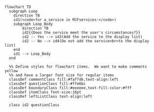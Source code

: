 ```mermaid
flowchart TD
  subgraph Loop
    direction TB
    id1(<code>for a_service in MJFservices:</code>)
    subgraph Loop_Body
        direction TB
        id2{{Does the service meet the user's circumstances?}}
        id2 -- Yes --> id3(Add the service to the display list)
        id2 -- No --> id4(Do not add the service<br>to the display list)
    end
    id1 --> Loop_Body
  end

  %% Define styles for flowchart items.  We want to make comments yellow
  %% and have a larger font size for regular items
  classDef commentClass fill:#faffd6,text-align:left
  classDef questionClass fill:#ffe6bc
  classDef boundaryClass fill:#eeeeee,text-fill-color:#fff
  classDef itemClass font-size:16pt
  classDef leftListClass text-align:left

  class id2 questionClass
```